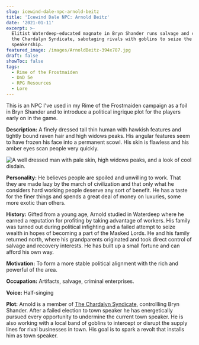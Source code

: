 ```yaml
---
slug: icewind-dale-npc-arnold-beitz
title: 'Icewind Dale NPC: Arnold Beitz'
date: '2021-01-11'
excerpt: >-
  Elitist Waterdeep-educated magnate in Bryn Shander runs salvage and crimes for
  the Chardalyn Syndicate, sabotaging rivals with goblins to seize the
  speakership.
featured_image: /images/ArnoldBeitz-394x787.jpg
draft: false
showToc: false
tags:
  - Rime of the Frostmaiden
  - DnD 5e
  - RPG Resources
  - Lore
---
```


This is an NPC I've used in my Rime of the Frostmaiden campaign as a foil in Bryn Shander and to introduce a political ingrique plot for the players early on in the game. 

**Description:** A finely dressed tall thin human with hawkish features and tightly bound raven hair and high widows peaks. His angular features seem to have frozen his face into a permanent scowl. His skin is flawless and his amber eyes scan people very quickly.

![A well dressed man with pale skin, high widows peaks, and a look of cool disdain.](/images/ArnoldBeitz-394x787.jpg)


**Personality:** He believes people are spoiled and unwilling to work. That they are made lazy by the march of civilization and that only what he considers hard working people deserve any sort of benefit. He has a taste for the finer things and spends a great deal of money on luxuries, some more exotic than others.

**History:** Gifted from a young age, Arnold studied in Waterdeep where he earned a reputation for profiting by taking advantage of workers. His family was turned out during political infighting and a failed attempt to seize wealth in hopes of becoming a part of the Masked Lords. He and his family returned north, where his grandparents originated and took direct control of salvage and recovery interests. He has built up a small fortune and can afford his own way.

**Motivation:** To form a more stable political alignment with the rich and powerful of the area.

**Occupation:** Artifacts, salvage, criminal enterprises.

**Voice:** Half-singing

**Plot:** Arnold is a member of [The Chardalyn Syndicate](/2021/01/04/rotf-remix-the-far-north-ten-towns/), controllling Bryn Shander.  After a failed election to town speaker he has energetically pursued every opportunity to undermine the current town speaker.  He is also working with a local band of goblins to intercept or disrupt the supply lines for rival businesses in town.  His goal is to spark a revolt that installs him as town speaker.
